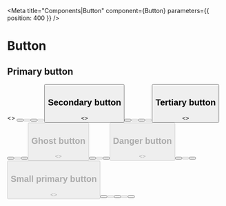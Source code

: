 
<Meta
  title="Components|Button"
  component={Button}
  parameters={{ position: 400 }}
/>

# Button

## Primary button

<Preview>
  <Story name="Primary" parameters={{ position: 401 }}>
    <>
      <Button onClick={action('clicked')} label="Button" kind="primary" />
      <Button
        onClick={action('clicked')}
        label="Button"
        kind="primary"
        disabled
      />
      <Button
        onClick={action('clicked')}
        label="With icon"
        kind="primary"
        icon="plus"
      />
      <Button
        onClick={action('clicked')}
        label="With icon"
        kind="primary"
        icon="plus"
        disabled
      />
      <Button onClick={action('clicked')} kind="primary" icon="plus" />
    </>
  </Story>
</Preview>

## Secondary button

<Preview>
  <Story name="Secondary" parameters={{ position: 402 }}>
    <>
      <Button onClick={action('clicked')} label="Button" kind="secondary" />
      <Button
        onClick={action('clicked')}
        label="Button"
        kind="secondary"
        disabled
      />
      <Button
        onClick={action('clicked')}
        label="With icon"
        kind="secondary"
        icon="plus"
      />
      <Button
        onClick={action('clicked')}
        label="With icon"
        kind="secondary"
        icon="plus"
        disabled
      />
      <Button onClick={action('clicked')} kind="secondary" icon="plus" />
    </>
  </Story>
</Preview>

## Tertiary button

<Preview>
  <Story name="Tertiary" parameters={{ position: 403 }}>
    <>
      <Button onClick={action('clicked')} label="Button" kind="tertiary" />
      <Button
        onClick={action('clicked')}
        label="Button"
        kind="tertiary"
        disabled
      />
      <Button
        onClick={action('clicked')}
        label="With icon"
        kind="tertiary"
        icon="plus"
      />
      <Button
        onClick={action('clicked')}
        label="With icon"
        kind="tertiary"
        icon="plus"
        disabled
      />
    </>
  </Story>
</Preview>

## Ghost button

<Preview>
  <Story name="Ghost" parameters={{ position: 404 }}>
    <>
      <Button onClick={action('clicked')} label="Button" kind="ghost" />
      <Button
        onClick={action('clicked')}
        label="Button"
        kind="ghost"
        disabled
      />
      <Button
        onClick={action('clicked')}
        label="With icon"
        kind="ghost"
        icon="plus"
      />
      <Button
        onClick={action('clicked')}
        label="With icon"
        kind="ghost"
        icon="plus"
        disabled
      />
    </>
  </Story>
</Preview>

## Danger button

<Preview>
  <Story name="Danger" parameters={{ position: 405 }}>
    <>
      <Button onClick={action('clicked')} label="Button" kind="danger" />
      <Button
        onClick={action('clicked')}
        label="Button"
        kind="danger"
        disabled
      />
      <Button
        onClick={action('clicked')}
        label="With icon"
        kind="danger"
        icon="plus"
      />
      <Button
        onClick={action('clicked')}
        label="With icon"
        kind="danger"
        icon="plus"
        disabled
      />
    </>
  </Story>
</Preview>

## Small primary button

<Preview>
  <Story name="Small Primary" parameters={{ position: 406 }}>
    <>
      <Button
        onClick={action('clicked')}
        label="Button"
        kind="primary"
        size="small"
      />
      <Button
        onClick={action('clicked')}
        label="Button"
        kind="primary"
        size="small"
        disabled
      />
      <Button
        onClick={action('clicked')}
        label="With icon"
        kind="primary"
        size="small"
        icon="plus"
      />
      <Button
        onClick={action('clicked')}
        label="With icon"
        kind="primary"
        size="small"
        icon="plus"
        disabled
      />
      <Button
        onClick={action('clicked')}
        kind="primary"
        size="small"
        icon="plus"
      />
    </>
  </Story>
</Preview>
